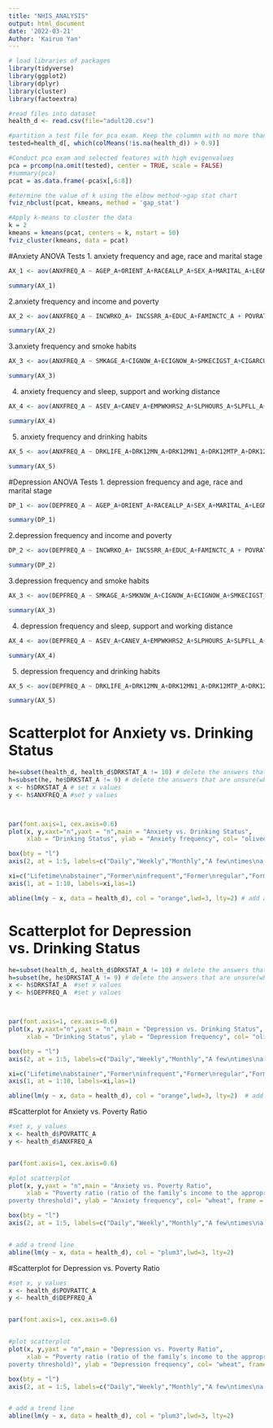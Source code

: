 ```yaml
---
title: "NHIS_ANALYSIS"
output: html_document
date: '2022-03-21'
Author: 'Kairuo Yan'
---
```

```r
# load libraries of packages
library(tidyverse)
library(ggplot2)
library(dplyr)
library(cluster)
library(factoextra)


```

```r
#read files into dataset
health_d <- read.csv(file="adult20.csv")
```


```r
#partition a test file for pca exam. Keep the colummn with no more than 10% NA
tested=health_d[, which(colMeans(!is.na(health_d)) > 0.9)]
```

```r
#Conduct pca exam and selected features with high evigenvalues
pca = prcomp(na.omit(tested), center = TRUE, scale = FALSE)
#summary(pca)
pcat = as.data.frame(-pca$x[,6:8])
```



```r
#etermine the value of k using the elbow method->gap stat chart
fviz_nbclust(pcat, kmeans, method = 'gap_stat')
```


```r
#Apply k-means to cluster the data
k = 2
kmeans = kmeans(pcat, centers = k, nstart = 50)
fviz_cluster(kmeans, data = pcat)

```

#Anxiety ANOVA Tests
1. anxiety frequency and age, race and marital stage
```r
AX_1 <- aov(ANXFREQ_A ~ AGEP_A+ORIENT_A+RACEALLP_A+SEX_A+MARITAL_A+LEGMSTAT_A, data = health_d)

summary(AX_1)

```

2.anxiety frequency and income and poverty
```r
AX_2 <- aov(ANXFREQ_A ~ INCWRKO_A+ INCSSRR_A+EDUC_A+FAMINCTC_A + POVRATTC_A+INCGRP_A+URBRRL+REGION, data = health_d)

summary(AX_2)
```

3.anxiety frequency and smoke habits
```r
AX_3 <- aov(ANXFREQ_A ~ SMKAGE_A+CIGNOW_A+ECIGNOW_A+SMKECIGST_A+CIGARCUR_A, data = health_d)

summary(AX_3)

```

4. anxiety frequency and sleep, support and working distance
```r
AX_4 <- aov(ANXFREQ_A ~ ASEV_A+CANEV_A+EMPWKHRS2_A+SLPHOURS_A+SLPFLL_A+SUPPORT_A+WRKCLSSD_A+CLSWRKSD_A, data = health_d)

summary(AX_4)


```
5. anxiety frequency and drinking habits
```r
AX_5 <- aov(ANXFREQ_A ~ DRKLIFE_A+DRK12MN_A+DRK12MN1_A+DRK12MTP_A+DRK12MTP1_A+DRK12MWK_A+DRK12MYR_A+DRKAVG12M_A+DRKAVG12M1_A+DRKSTAT_A, data = health_d)

summary(AX_5)

```


#Depression ANOVA Tests
1. depression frequency and age, race and marital stage
```r
DP_1 <- aov(DEPFREQ_A ~ AGEP_A+ORIENT_A+RACEALLP_A+SEX_A+MARITAL_A+LEGMSTAT_A, data = health_d)

summary(DP_1)

```

2.depression frequency and income and poverty
```r
DP_2 <- aov(DEPFREQ_A ~ INCWRKO_A+ INCSSRR_A+EDUC_A+FAMINCTC_A + POVRATTC_A+INCGRP_A+URBRRL+REGION, data = health_d)

summary(DP_2)
```

3.depression frequency and smoke habits
```r
AX_3 <- aov(DEPFREQ_A ~ SMKAGE_A+SMKNOW_A+CIGNOW_A+ECIGNOW_A+SMKECIGST_A+CIGARCUR_A, data = health_d)

summary(AX_3)

```

4. depression frequency and sleep, support and working distance
```r
AX_4 <- aov(DEPFREQ_A ~ ASEV_A+CANEV_A+EMPWKHRS2_A+SLPHOURS_A+SLPFLL_A+SUPPORT_A+WRKCLSSD_A+CLSWRKSD_A, data = health_d)

summary(AX_4)


```
5. depression frequency and drinking habits
```r
AX_5 <- aov(DEPFREQ_A ~ DRKLIFE_A+DRK12MN_A+DRK12MN1_A+DRK12MTP_A+DRK12MTP1_A+DRK12MWK_A+DRK12MYR_A+DRKAVG12M_A+DRKAVG12M1_A+DRKSTAT_A, data = health_d)

summary(AX_5)

```



# Scatterplot for Anxiety vs. Drinking Status
```r
he=subset(health_d, health_d$DRKSTAT_A != 10) # delete the answers that are unsure(which is irrelevant to our hypothesis)
h=subset(he, he$DRKSTAT_A != 9) # delete the answers that are unsure(which is irrelevant to our hypothesis)
x <- h$DRKSTAT_A # set x values
y <- h$ANXFREQ_A #set y values



par(font.axis=1, cex.axis=0.6) 
plot(x, y,xaxt="n",yaxt = "n",main = "Anxiety vs. Drinking Status",
     xlab = "Drinking Status", ylab = "Anxiety frequency", col= "olivedrab3", frame = FALSE)       # plot the sctterplot

box(bty = "l")
axis(2, at = 1:5, labels=c("Daily","Weekly","Monthly","A few\ntimes\na year","Never"),las=1)    # label the y-ticks on y-axis

xi=c("Lifetime\nabstainer","Former\ninfrequent","Former\nregular","Former,\n unknown frequency","Current\ninfrequent","Current\nlight", "Current\nmoderate","Current\nheavier","Current\ndrinkerlevel\nunknown","Drinking \nstatus\nunknown")    # label the x-ticks on x-axis
axis(1, at = 1:10, labels=xi,las=1)

abline(lm(y ~ x, data = health_d), col = "orange",lwd=3, lty=2) # add a trend line


```


# Scatterplot for Depression vs. Drinking Status
```r
he=subset(health_d, health_d$DRKSTAT_A != 10) # delete the answers that are unsure(which is irrelevant to our hypothesis)
h=subset(he, he$DRKSTAT_A != 9) # delete the answers that are unsure(which is irrelevant to our hypothesis)
x <- h$DRKSTAT_A  #set x values
y <- h$DEPFREQ_A  #set y values



par(font.axis=1, cex.axis=0.6)
plot(x, y,xaxt="n",yaxt = "n",main = "Depression vs. Drinking Status",
     xlab = "Drinking Status", ylab = "Depression frequency", col= "olivedrab3", frame = FALSE)   #plot scatterplot

box(bty = "l")
axis(2, at = 1:5, labels=c("Daily","Weekly","Monthly","A few\ntimes\na year","Never"),las=1)    # label the y-ticks on y-axis

xi=c("Lifetime\nabstainer","Former\ninfrequent","Former\nregular","Former,\n unknown frequency","Current\ninfrequent","Current\nlight", "Current\nmoderate","Current\nheavier","Current\ndrinkerlevel\nunknown","Drinking \nstatus\nunknown")      # label the x-ticks on x-axis
axis(1, at = 1:10, labels=xi,las=1)

abline(lm(y ~ x, data = health_d), col = "orange",lwd=3, lty=2)  # add a trend line


```



#Scatterplot for Anxiety vs. Poverty Ratio
```r
#set x, y values
x <- health_d$POVRATTC_A
y <- health_d$ANXFREQ_A


par(font.axis=1, cex.axis=0.6)

#plot scatterplot
plot(x, y,yaxt = "n",main = "Anxiety vs. Poverty Ratio",
     xlab = "Poverty ratio (ratio of the family’s income to the appropriate Federal
poverty threshold)", ylab = "Anxiety frequency", col= "wheat", frame = FALSE)

box(bty = "l")
axis(2, at = 1:5, labels=c("Daily","Weekly","Monthly","A few\ntimes\na year","Never"),las=1)  #set x-ticks for x-axis


# add a trend line
abline(lm(y ~ x, data = health_d), col = "plum3",lwd=3, lty=2)

```


#Scatterplot for Depression vs. Poverty Ratio
```r

#set x, y values
x <- health_d$POVRATTC_A
y <- health_d$DEPFREQ_A


par(font.axis=1, cex.axis=0.6)


#plot scatterplot
plot(x, y,yaxt = "n",main = "Depression vs. Poverty Ratio",
     xlab = "Poverty ratio (ratio of the family’s income to the appropriate Federal
poverty threshold)", ylab = "Depression frequency", col= "wheat", frame = FALSE)

box(bty = "l")
axis(2, at = 1:5, labels=c("Daily","Weekly","Monthly","A few\ntimes\na year","Never"),las=1) #set x-ticks for x-axis


# add a trend line
abline(lm(y ~ x, data = health_d), col = "plum3",lwd=3, lty=2)

```





